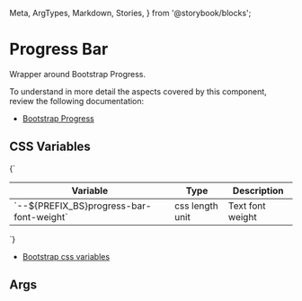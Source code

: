   Meta,
  ArgTypes,
  Markdown,
  Stories,
} from '@storybook/blocks';


# Progress Bar

Wrapper around Bootstrap Progress.

To understand in more detail the aspects covered by this component, review the following documentation:

+ [Bootstrap Progress](https://getbootstrap.com/docs/5.3/components/progress/)

## CSS Variables
<Markdown>
  {`

  | Variable                                       | Type              | Description                           |
  |------------------------------------------------|-------------------|---------------------------------------|
  | \`--${PREFIX_BS}progress-bar-font-weight\`     | css length unit   | Text font weight                      |

  `}
</Markdown>

+ [Bootstrap css variables](https://getbootstrap.com/docs/5.3/components/progress/#variables)

## Args
<Meta of={DProgressBarStories} />

<ArgTypes of={DProgressBarStories} />

<Stories />


